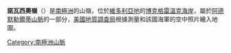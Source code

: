 {{coord|72|3|S|168|22|E|display=title}}

'''諾瓦西奧嶺'''（{{lang-en|Novasio Ridge}}）是[[南極洲|南極洲]]的山嶺，位於[[維多利亞地|維多利亞地]]的[[博克格雷溫克海岸|博克格雷溫克海岸]]，屬於[[阿德默勒爾蒂山脈|阿德默勒爾蒂山脈]]的一部分，[[美國地質調查局|美國地質調查局]]根據測量和該國海軍的空中照片繪入地圖。

{{DEFAULTSORT:Novasio Ridge}}
[[Category:南極洲山脈|Category:南極洲山脈]]


{{BorchgrevinkCoast-geo-stub}}